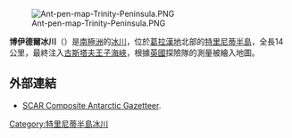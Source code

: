 {{unreferenced|time=2013-10-27T05:40:07+00:00}}
[[Image:Ant-pen-map-Trinity-Peninsula.PNG|thumb]]

{{Coord|64|11|S|59|4|W|source:GNIS|display=title}}

'''博伊德爾冰川'''（{{lang-en|Boydell Glacier}}）是[[南極洲|南極洲]]的[[冰川|冰川]]，位於[[葛拉漢地|葛拉漢地]]北部的[[特里尼蒂半島|特里尼蒂半島]]，全長14公里，最終注入[[古斯塔夫王子海峽|古斯塔夫王子海峽]]，根據[[英國|英國]]探險隊的測量被繪入地圖。

==外部連結==
* [http://data.aad.gov.au/aadc/gaz/scar/ SCAR Composite Antarctic Gazetteer]{{WebCite|url=https://www.webcitation.org/5ug2CfC7m?url=http://data.aad.gov.au/aadc/gaz/scar/ |date=20101202140255 |dateformat=iso }}.

{{DEFAULTSORT:Boydell Glacier}}
[[Category:特里尼蒂半島冰川|Category:特里尼蒂半島冰川]]


{{TrinityPeninsula-geo-stub}}